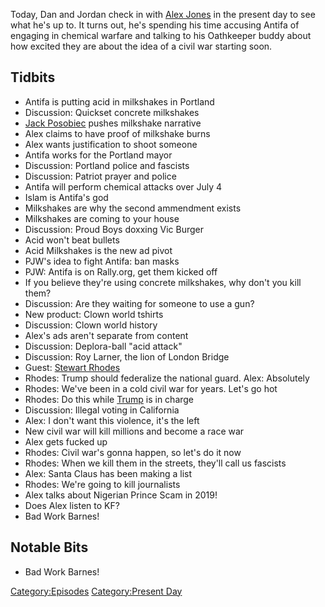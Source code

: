 {{DEFAULTSORT:
    #_EPISODE_0316:July 1, 2019
}}{{Episode
    | title           = July 1, 2019
    | caption         = Listen to this episode on [https://knowledgefight.libsyn.com/knowledge-fight-july-1-2019 Libsyn] [https://open.spotify.com/episode/0pzpS8AuD4TRFrEx4vRYm3 Spotify], Read the [[Transcript/316: July 1, 2019|Unofficial Transcript]]
    | episodeNumber   = 316
    | length          = 01:49:34
    | airDate         = July 3, 2019
    | coverageDate    = July 1, 2019
    | episodeType     = [[:Category:Present Day|Present Day]]
    | appearance      = [[Jack Posobiec]], [[Paul Joseph Watson]], [[Roy Larner]], [[Stewart Rhodes]]
    | previousEpisode = [[315: February 17-18, 2013]]
    | nextEpisode     = [[317: February 19-20, 2013]]
}}

{{Stub}}

Today, Dan and Jordan check in with [[Alex Jones]] in the present day to see what he's up to. It turns out, he's spending his time accusing Antifa of engaging in chemical warfare and talking to his Oathkeeper buddy about how excited they are about the idea of a civil war starting soon.

==Tidbits==

*Antifa is putting acid in milkshakes in Portland
*Discussion: Quickset concrete milkshakes
*[[Jack Posobiec]] pushes milkshake narrative
*Alex claims to have proof of milkshake burns
*Alex wants justification to shoot someone
*Antifa works for the Portland mayor
*Discussion: Portland police and fascists
*Discussion: Patriot prayer and police
*Antifa will perform chemical attacks over July 4
*Islam is Antifa's god
*Milkshakes are why the second ammendment exists
*Milkshakes are coming to your house
*Discussion: Proud Boys doxxing Vic Burger
*Acid won't beat bullets
*Acid Milkshakes is the new ad pivot
*PJW's idea to fight Antifa: ban masks
*PJW: Antifa is on Rally.org, get them kicked off
*If you believe they're using concrete milkshakes, why don't you kill them?
*Discussion: Are they waiting for someone to use a gun?
*New product: Clown world tshirts
*Discussion: Clown world history
*Alex's ads aren't separate from content
*Discussion: Deplora-ball "acid attack"
*Discussion: Roy Larner, the lion of London Bridge
*Guest: [[Stewart Rhodes]]
*Rhodes: Trump should federalize the national guard. Alex: Absolutely
*Rhodes: We've been in a cold civil war for years. Let's go hot
*Rhodes: Do this while [[Donald Trump|Trump]] is in charge
*Discussion: Illegal voting in California
*Alex: I don't want this violence, it's the left
*New civil war will kill millions and become a race war
*Alex gets fucked up
*Rhodes: Civil war's gonna happen, so let's do it now
*Rhodes: When we kill them in the streets, they'll call us fascists
*Alex: Santa Claus has been making a list
*Rhodes: We're going to kill journalists
*Alex talks about Nigerian Prince Scam in 2019!
*Does Alex listen to KF?
*Bad Work Barnes!

==Notable Bits==

*Bad Work Barnes!

[[Category:Episodes]]
[[Category:Present Day]]
